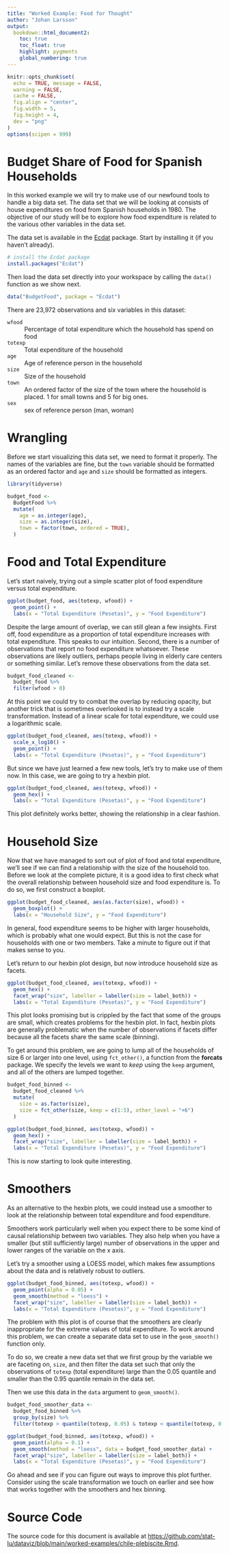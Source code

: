 ```yaml
---
title: "Worked Example: Food for Thought"
author: "Johan Larsson"
output:
  bookdown::html_document2:
    toc: true
    toc_float: true
    highlight: pygments
    global_numbering: true
---
```


```r

knitr::opts_chunk$set(
  echo = TRUE, message = FALSE,
  warning = FALSE,
  cache = FALSE,
  fig.align = "center",
  fig.width = 5,
  fig.height = 4,
  dev = "png"
)
options(scipen = 999)
```

# Budget Share of Food for Spanish Households

In this worked example we will try to make use of our newfound tools to handle
a big data set. The data set that we will be looking at consists of house
expenditures on food from Spanish households in 1980. The objective of our
study will be to explore how food expenditure is related to the various
other variables in the data set.

The data set is available in the
[Ecdat](https://CRAN.R-project.org/package=Ecdat) package. Start by installing
it (if you haven't already).

```r
# install the Ecdat package
install.packages("Ecdat")
```

Then load the data set directly into your workspace by calling the `data()`
function as we show next.

```r
data("BudgetFood", package = "Ecdat")
```

There are 23,972 observations and six variables in this dataset:

`wfood`
: Percentage of total expenditure which the household has spend on food

`totexp`
: Total expenditure of the household

`age`
: Age of reference person in the household

`size`
: Size of the household

`town`
: An ordered factor of the size of the town where the household is placed.
  1 for small towns and 5 for big ones.

`sex`
: sex of reference person (man, woman)

# Wrangling

Before we start visualizing this data set, we need to format it properly.
The names of the variables are fine, but the `town` variable
should be formatted as an ordered factor and `age` and `size` should 
be formatted as integers.

```r
library(tidyverse)

budget_food <- 
  BudgetFood %>%
  mutate(
    age = as.integer(age),
    size = as.integer(size),
    town = factor(town, ordered = TRUE),
  )
```

# Food and Total Expenditure

Let's start naively, trying out a simple scatter plot of food expenditure
versus total expenditure.

```r
ggplot(budget_food, aes(totexp, wfood)) +
  geom_point() +
  labs(x = "Total Expenditure (Pesetas)", y = "Food Expenditure")
```

Despite the large amount of overlap, we can still glean a few insights. First
off, food expenditure as a proportion of total expenditure increases with total
expenditure. This speaks to our intuition. Second, there is a number of
observations that report no food expenditure whatsoever. These observations are
likely outliers, perhaps people living in elderly care centers or something
similar. Let's remove these observations from the data set.

```r
budget_food_cleaned <- 
  budget_food %>%
  filter(wfood > 0)
```

At this point we could try to combat the overlap by reducing opacity, but
another trick that is sometimes overlooked is to instead try a scale
transformation. Instead of a linear scale for total expenditure, we could use a
logarithmic scale.

```r
ggplot(budget_food_cleaned, aes(totexp, wfood)) +
  scale_x_log10() +
  geom_point() + 
  labs(x = "Total Expenditure (Pesetas)", y = "Food Expenditure")
```

But since we have just learned a few new tools, let's try to make use of them
now. In this case, we are going to try a hexbin plot.

```r
ggplot(budget_food_cleaned, aes(totexp, wfood)) +
  geom_hex() + 
  labs(x = "Total Expenditure (Pesetas)", y = "Food Expenditure")
```

This plot definitely works better, showing the relationship in a clear fashion.

# Household Size

Now that we have managed to sort out of plot of food and total expenditure,
we'll see if we can find a relationship with the size of the household too.
Before we look at the complete picture, it is a good idea to first
check what the overall relationship between household size and food expenditure
is. To do so, we first construct a boxplot.

```r
ggplot(budget_food_cleaned, aes(as.factor(size), wfood)) +
  geom_boxplot() + 
  labs(x = "Household Size", y = "Food Expenditure")
```

In general, food expenditure seems to be higher with larger households, which
is probably what one would expect. But this is not the case for households
with one or two members. Take a minute to figure out if that makes sense to you.

Let's return to our hexbin plot design, but now introduce household size
as facets.

```r
ggplot(budget_food_cleaned, aes(totexp, wfood)) +
  geom_hex() +
  facet_wrap("size", labeller = labeller(size = label_both)) + 
  labs(x = "Total Expenditure (Pesetas)", y = "Food Expenditure")
```

This plot looks promising but is crippled by the fact that some of the groups
are small, which creates problems for the hexbin plot. In fact, hexbin plots
are generally problematic when the number of observations if facets
differ because all the facets share the same scale (binning).

To get around this problem, we are going to lump all of the households of
size 6 or larger into one level, using `fct_other()`, a function from the
**forcats** package. We specify the levels we want to *keep* using the
`keep` argument, and all of the others are lumped together.

```r
budget_food_binned <- 
  budget_food_cleaned %>%
  mutate(
    size = as.factor(size),
    size = fct_other(size, keep = c(1:5), other_level = "+6")
  )

ggplot(budget_food_binned, aes(totexp, wfood)) +
  geom_hex() +
  facet_wrap("size", labeller = labeller(size = label_both)) +
  labs(x = "Total Expenditure (Pesetas)", y = "Food Expenditure")
```

This is now starting to look quite interesting.

# Smoothers

As an alternative to the hexbin plots, we could instead use a smoother to look
at the relationship between total expenditure and food expenditure. 

Smoothers work particularly well when you expect there to be some kind of
causal relationship between two variables. They also help when you have a
smaller (but still sufficiently large) number of observations in the upper and
lower ranges of the variable on the x axis.

Let's try a smoother using a LOESS model, which makes few assumptions about the
data and is relatively robust to outliers.

```r
ggplot(budget_food_binned, aes(totexp, wfood)) +
  geom_point(alpha = 0.05) +
  geom_smooth(method = "loess") +
  facet_wrap("size", labeller = labeller(size = label_both)) +
  labs(x = "Total Expenditure (Pesetas)", y = "Food Expenditure")
```

The problem with this plot is of course that the smoothers are clearly
inappropriate for the extreme values of total expenditure. To work around
this problem, we can create a separate data set to use in the
`geom_smooth()` function only.

To do so, we create a new data set that we first group by the 
variable we are faceting on, `size`, and then filter the data set such
that only the observations of `totexp` (total expenditure) large than
the 0.05 quantile and smaller than the 0.95 quantile remain in the data set.

Then we use this data in the `data` argument to `geom_smooth()`.

```r
budget_food_smoother_data <-
  budget_food_binned %>%
  group_by(size) %>%
  filter(totexp > quantile(totexp, 0.05) & totexp < quantile(totexp, 0.95))

ggplot(budget_food_binned, aes(totexp, wfood)) +
  geom_point(alpha = 0.1) +
  geom_smooth(method = "loess", data = budget_food_smoother_data) +
  facet_wrap("size", labeller = labeller(size = label_both)) +
  labs(x = "Total Expenditure (Pesetas)", y = "Food Expenditure")
```

Go ahead and see if you can figure out ways to improve this plot further.
Consider using the scale transformation we touch on earlier and see how
that works together with the smoothers and hex binning.

# Source Code

The source code for this document is available at
<https://github.com/stat-lu/dataviz/blob/main/worked-examples/chile-plebiscite.Rmd>.
